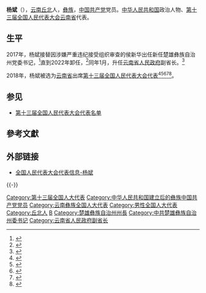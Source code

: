 {{Infobox person
|name=杨斌
|birth_date={{birth year and age|1966|9}}
|ancestor=[[云南|云南]][[丘北|丘北]]
|nationality={{PRC}}
|title=[[全国人大代表|全国人大代表]]
|ethnicity=[[彝族|彝族]]
|gender=男
|party={{cpc}}
|website=[http://210.82.31.1:8084/delegate/viewDelegate.action?dbid=132351 全国人大代表数据库]
}}
'''杨斌'''（{{bd|1966年|9月||catIdx=Yang杨}}），[[云南|云南]][[丘北|丘北]]人，[[彝族|彝族]]，[[中国共产党|中国共产党]]党员。[[中华人民共和国|中华人民共和国]]政治人物、[[第十三届全国人民代表大会|第十三届全国人民代表大会]][[云南省|云南省]]代表{{refnest|{{Cite web|url=http://210.82.31.1:8084/delegate/viewDelegate.action?dbid=132351|title=全国人民代表大会代表信息-杨斌|accessdate=2020-03-16|work=中国人大网}}}}。

==生平==
2017年，杨斌接替因涉嫌严重违纪接受组织审查的侯新华出任新任楚雄彝族自治州党委书记，<ref>{{cite web|url=http://www.ccdi.gov.cn/jlsc/sggb/jlsc_sggb/201708/t20170810_104527.html|title=云南省楚雄州委书记侯新华接受组织审查|publisher=中纪委监察部网站|accessdate=2017-08-10|archive-date=2017-12-16|archive-url=https://web.archive.org/web/20171216200114/http://www.ccdi.gov.cn/jlsc/sggb/jlsc_sggb/201708/t20170810_104527.html|dead-url=no}}</ref>直到2022年卸任，<ref>{{cite web |url=http://district.ce.cn/newarea/sddy/202201/16/t20220116_37260779.shtml |title=刘勇任楚雄州委书记 杨斌不再担任 |publisher=中国经济网地方领导资料库 |access-date=2022-01-16 |dead-url=no |archive-date=2022-01-16 |archive-url=https://web.archive.org/web/20220116051021/http://district.ce.cn/newarea/sddy/202201/16/t20220116_37260779.shtml }}</ref>同年1月，升任[[云南省人民政府|云南省人民政府]]副省长。<ref>{{cite web |author1=云南日报 |title=刘非任云南省政府党组副书记、副省长 杨斌任副省长 |url=https://baijiahao.baidu.com/s?id=1722253846840381613&wfr=spider&for=pc |website=中国经济网 |accessdate=2022-01-18 |archive-date=2022-01-18 |archive-url=https://web.archive.org/web/20220118012956/https://baijiahao.baidu.com/s?id=1722253846840381613&wfr=spider&for=pc |dead-url=no }}</ref>

2018年，杨斌被选为[[云南省|云南省]]出席[[第十三届全国人民代表大会|第十三届全国人民代表大会]][[第十三届全国人民代表大会代表|代表]]<ref>{{Cite web|title=中华人民共和国第十三届全国人民代表大会代表名单|url=http://www.gov.cn/xinwen/2018-02/24/content_5268538.htm|accessdate=2020-03-16|work=中国政府网|archive-date=2020-02-28|archive-url=https://web.archive.org/web/20200228133636/http://www.gov.cn/xinwen/2018-02/24/content_5268538.htm|dead-url=no}}</ref><ref>{{Cite web|title=（受权发布）中华人民共和国第十三届全国人民代表大会代表名单-中新网|url=http://www.chinanews.com/gn/2018/02-25/8453959.shtml|accessdate=2021-02-19|work=[[中国新闻网|中国新闻网]]|archive-date=2018-02-27|archive-url=https://web.archive.org/web/20180227031724/http://www.chinanews.com/gn/2018/02-25/8453959.shtml|dead-url=no}}</ref><ref>{{cite web | title=中华人民共和国第十三届全国人民代表大会代表名单 | website=[[光明网_(中国)|光明网]] | date=2018-02-25 | url=https://news.gmw.cn/2018-02/25/content_27792557.htm | language=zh | access-date=2021-02-19 | archive-date=2021-10-19 | archive-url=https://web.archive.org/web/20211019124618/https://news.gmw.cn/2018-02/25/content_27792557.htm | dead-url=no }}</ref><ref>{{cite web | title=第十三届全国人民代表大会代表名单（2980名） | website=[[澎湃新闻|澎湃新闻]]-The Paper | url=https://www.thepaper.cn/newsDetail_forward_2008905 | language=zh | access-date=2021-02-19 | archive-date=2018-03-23 | archive-url=https://web.archive.org/web/20180323190049/https://www.thepaper.cn/newsDetail_forward_2008905 | dead-url=no }}</ref><ref>{{cite web | title=中华人民共和国第十三届全国人民代表大会代表名单 | website=[[中国网|中国网]] | date=2018-02-25 | url=http://news.china.com.cn/2018-02/25/content_50599587.htm | language=zh | access-date=2021-02-19 | archive-date=2021-02-21 | archive-url=https://web.archive.org/web/20210221201146/http://news.china.com.cn/2018-02/25/content_50599587.htm | dead-url=no }}</ref>。

==参见==
* [[第十三届全国人民代表大会代表名单|第十三届全国人民代表大会代表名单]]

==參考文獻==
{{reflist}}

==外部链接==
{{Portal|中国|政治}}
* [http://210.82.31.1:8084/delegate/viewDelegate.action?dbid=132351 全国人民代表大会代表信息-杨斌]

{{-}}
{{start box}}
{{s-ppo|cpc}}
{{s-before|[[侯新华|侯新华]]}}
{{s-title|[[中国共产党楚雄彝族自治州委员会|中国共产党楚雄彝族自治州委员会]]书记|2017年8月—2022年1月}}
{{s-after|[[劉勇_(1967年)|刘勇]]}}
{{end box}}
{{云南省领导人}}
{{云南政治|政府}}

{{DEFAULTSORT:Yang杨}}
[[Category:第十三届全国人大代表|Category:第十三届全国人大代表]]
[[Category:中华人民共和国建立后的彝族中国共产党党员|Category:中华人民共和国建立后的彝族中国共产党党员]]
[[Category:云南彝族全国人大代表|Category:云南彝族全国人大代表]]
[[Category:男性全国人大代表|Category:男性全国人大代表]]
[[Category:丘北人|Category:丘北人]]
[[Category:杨姓|B]]
[[Category:楚雄彝族自治州州長|Category:楚雄彝族自治州州長]]
[[Category:中共楚雄彝族自治州委书记|Category:中共楚雄彝族自治州委书记]]
[[Category:云南省人民政府副省长|Category:云南省人民政府副省长]]
